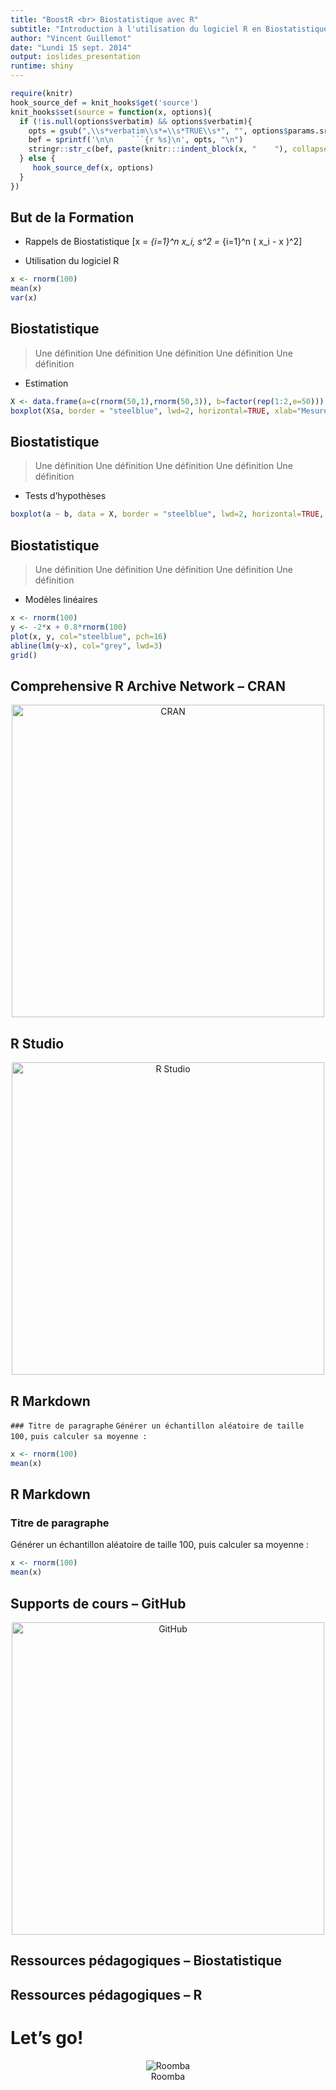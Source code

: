 ```yaml
---
title: "BoostR <br> Biostatistique avec R"
subtitle: "Introduction à l'utilisation du logiciel R en Biostatistique"
author: "Vincent Guillemot"
date: "Lundi 15 sept. 2014"
output: ioslides_presentation
runtime: shiny
---
```


```r
require(knitr)
hook_source_def = knit_hooks$get('source')
knit_hooks$set(source = function(x, options){
  if (!is.null(options$verbatim) && options$verbatim){
    opts = gsub(",\\s*verbatim\\s*=\\s*TRUE\\s*", "", options$params.src)
    bef = sprintf('\n\n    ```{r %s}\n', opts, "\n")
    stringr::str_c(bef, paste(knitr:::indent_block(x, "    "), collapse = '\n'), "\n    ```\n")
  } else {
     hook_source_def(x, options)
  }
})
```

## But de la Formation

 - Rappels de Biostatistique
\[\bar x = \frac{1}{n}\sum_{i=1}^n x_i, s^2 = \frac{1}{n-1}\sum_{i=1}^n \left( x_i - \bar x \right)^2\]

 - Utilisation du logiciel R
```r
x <- rnorm(100)
mean(x)
var(x)
```


## Biostatistique

> Une définition
> Une définition
> Une définition
> Une définition
> Une définition


 - Estimation
 
```r
X <- data.frame(a=c(rnorm(50,1),rnorm(50,3)), b=factor(rep(1:2,e=50)))
boxplot(X$a, border = "steelblue", lwd=2, horizontal=TRUE, xlab="Mesures")
```

## Biostatistique

> Une définition
> Une définition
> Une définition
> Une définition
> Une définition

 - Tests d'hypothèses

```r
boxplot(a ~ b, data = X, border = "steelblue", lwd=2, horizontal=TRUE, las=1, xlab="Mesures")
```

## Biostatistique

> Une définition
> Une définition
> Une définition
> Une définition
> Une définition

 - Modèles linéaires
 
```r
x <- rnorm(100)
y <- -2*x + 0.8*rnorm(100)
plot(x, y, col="steelblue", pch=16)
abline(lm(y~x), col="grey", lwd=3)
grid()
```

## Comprehensive R Archive Network -- CRAN

<center><a href="http://www.cran.r-project.org">   <img 
  src="../images/logo_R.png"
  alt="CRAN"
  width=500 border="0"/>
</a></center>

## R Studio

<center><a href="http://www.rstudio.com">
  <img 
  src="../images/RStudio-Ball.png" 
  alt="R Studio"
  width=500 border=0/>
</a></center>


## R Markdown

``` ### Titre de paragraphe ```
```Générer un échantillon aléatoire de taille 100, ```
```puis calculer sa moyenne : ```
```r
x <- rnorm(100)
mean(x)
```

## R Markdown

### Titre de paragraphe

Générer un échantillon aléatoire de taille 100,
puis calculer sa moyenne :

```r
x <- rnorm(100)
mean(x)
```

## Supports de cours -- GitHub

<center><a href="https://github.com/PF-BB/BoostR">
  <img 
  src="../images/notocat.jpg" 
  alt="GitHub"
  width=500 border=0/>
</a></center>

## Ressources pédagogiques -- Biostatistique


## Ressources pédagogiques -- R


# Let's go!

<center>
![Roomba](../images/roomba.gif)
</center>


